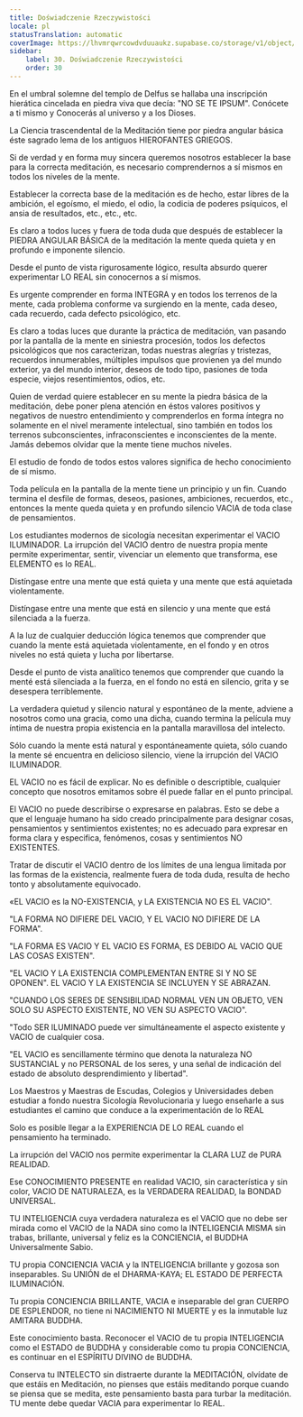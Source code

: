 ```yaml
---
title: Doświadczenie Rzeczywistości
locale: pl
statusTranslation: automatic
coverImage: https://lhvmrqwrcowdvduuaukz.supabase.co/storage/v1/object/public/strapi-uploads/small_cover-educacion-fundamental.webp-2d51a7828a2b1309555be27f7e2a61a0.webp
sidebar:
    label: 30. Doświadczenie Rzeczywistości
    order: 30
---
```

En el umbral solemne del templo de Delfus se hallaba una inscripción hierática cincelada en piedra viva que decía: "NO SE TE IPSUM". Conócete a ti mismo y Conocerás al universo y a los Dioses.

La Ciencia trascendental de la Meditación tiene por piedra angular básica éste sagrado lema de los antiguos HIEROFANTES GRIEGOS.

Si de verdad y en forma muy sincera queremos nosotros establecer la base para la correcta meditación, es necesario comprendernos a sí mismos en todos los niveles de la mente.

Establecer la correcta base de la meditación es de hecho, estar libres de la ambición, el egoísmo, el miedo, el odio, la codicia de poderes psíquicos, el ansia de resultados, etc., etc., etc.

Es claro a todos luces y fuera de toda duda que después de establecer la PIEDRA ANGULAR BÁSICA de la meditación la mente queda quieta y en profundo e imponente silencio.

Desde el punto de vista rigurosamente lógico, resulta absurdo querer experimentar LO REAL sin conocernos a sí mismos.

Es urgente comprender en forma INTEGRA y en todos los terrenos de la mente, cada problema conforme va surgiendo en la mente, cada deseo, cada recuerdo, cada defecto psicológico, etc.

Es claro a todas luces que durante la práctica de meditación, van pasando por la pantalla de la mente en siniestra procesión, todos los defectos psicológicos que nos caracterizan, todas nuestras alegrías y tristezas, recuerdos innumerables, múltiples impulsos que provienen ya del mundo exterior, ya del mundo interior, deseos de todo tipo, pasiones de toda especie, viejos resentimientos, odios, etc.

Quien de verdad quiere establecer en su mente la piedra básica de la meditación, debe poner plena atención en éstos valores positivos y negativos de nuestro entendimiento y comprenderlos en forma íntegra no solamente en el nivel meramente intelectual, sino también en todos los terrenos subconscientes, infraconscientes e inconscientes de la mente. Jamás debemos olvidar que la mente tiene muchos niveles.

El estudio de fondo de todos estos valores significa de hecho conocimiento de sí mismo.

Toda película en la pantalla de la mente tiene un principio y un fin. Cuando termina el desfile de formas, deseos, pasiones, ambiciones, recuerdos, etc., entonces la mente queda quieta y en profundo silencio VACIA de toda clase de pensamientos.

Los estudiantes modernos de sicología necesitan experimentar el VACIO ILUMINADOR. La irrupción del VACIO dentro de nuestra propia mente permite experimentar, sentir, vivenciar un elemento que transforma, ese ELEMENTO es lo REAL.

Distíngase entre una mente que está quieta y una mente que está aquietada violentamente.

Distíngase entre una mente que está en silencio y una mente que está silenciada a la fuerza.

A la luz de cualquier deducción lógica tenemos que comprender que cuando la mente está aquietada violentamente, en el fondo y en otros niveles no está quieta y lucha por libertarse.

Desde el punto de vista analítico tenemos que comprender que cuando la menté está silenciada a la fuerza, en el fondo no está en silencio, grita y se desespera terriblemente.

La verdadera quietud y silencio natural y espontáneo de la mente, adviene a nosotros como una gracia, como una dicha, cuando termina la película muy íntima de nuestra propia existencia en la pantalla maravillosa del intelecto.

Sólo cuando la mente está natural y espontáneamente quieta, sólo cuando la mente sé encuentra en delicioso silencio, viene la irrupción del VACIO ILUMINADOR.

EL VACIO no es fácil de explicar. No es definible o descriptible, cualquier concepto que nosotros emitamos sobre él puede fallar en el punto principal.

El VACIO no puede describirse o expresarse en palabras. Esto se debe a que el lenguaje humano ha sido creado principalmente para designar cosas, pensamientos y sentimientos existentes; no es adecuado para expresar en forma clara y especifica, fenómenos, cosas y sentimientos NO EXISTENTES.

Tratar de discutir el VACIO dentro de los límites de una lengua limitada por las formas de la existencia, realmente fuera de toda duda, resulta de hecho tonto y absolutamente equivocado.

«EL VACIO es la NO-EXISTENCIA, y LA EXISTENCIA NO ES EL VACIO".

"LA FORMA NO DIFIERE DEL VACIO, Y EL VACIO NO DIFIERE DE LA FORMA".

"LA FORMA ES VACIO Y EL VACIO ES FORMA, ES DEBIDO AL VACIO QUE LAS COSAS EXISTEN".

"EL VACIO Y LA EXISTENCIA COMPLEMENTAN ENTRE SI Y NO SE OPONEN". EL VACIO Y LA EXISTENCIA SE INCLUYEN Y SE ABRAZAN.

"CUANDO LOS SERES DE SENSIBILIDAD NORMAL VEN UN OBJETO, VEN SOLO SU ASPECTO EXISTENTE, NO VEN SU ASPECTO VACIO".

"Todo SER ILUMINADO puede ver simultáneamente el aspecto existente y VACIO de cualquier cosa.

"EL VACIO es sencillamente término que denota la naturaleza NO SUSTANCIAL y no PERSONAL de los seres, y una señal de indicación del estado de absoluto desprendimiento y libertad".

Los Maestros y Maestras de Escudas, Colegios y Universidades deben estudiar a fondo nuestra Sicología Revolucionaria y luego enseñarle a sus estudiantes el camino que conduce a la experimentación de lo REAL

Solo es posible llegar a la EXPERIENCIA DE LO REAL cuando el pensamiento ha terminado.

La irrupción del VACIO nos permite experimentar la CLARA LUZ de PURA REALIDAD.

Ese CONOCIMIENTO PRESENTE en realidad VACIO, sin característica y sin color, VACIO DE NATURALEZA, es la VERDADERA REALIDAD, la BONDAD UNIVERSAL.

TU INTELIGENCIA cuya verdadera naturaleza es el VACIO que no debe ser mirada como el VACIO de la NADA sino como la INTELIGENCIA MISMA sin trabas, brillante, universal y feliz es la CONCIENCIA, el BUDDHA Universalmente Sabio.

TU propia CONCIENCIA VACIA y la INTELIGENCIA brillante y gozosa son inseparables. Su UNIÓN de el DHARMA-KAYA; EL ESTADO DE PERFECTA ILUMINACIÓN.

Tu propia CONCIENCIA BRILLANTE, VACIA e inseparable del gran CUERPO DE ESPLENDOR, no tiene ni NACIMIENTO NI MUERTE y es la inmutable luz AMITARA BUDDHA.

Este conocimiento basta. Reconocer el VACIO de tu propia INTELIGENCIA como el ESTADO de BUDDHA y considerable como tu propia CONCIENCIA, es continuar en el ESPÍRITU DIVINO de BUDDHA.

Conserva tu INTELECTO sin distraerte durante la MEDITACIÓN, olvídate de que estáis en Meditación, no pienses que estáis meditando porque cuando se piensa que se medita, este pensamiento basta para turbar la meditación. TU mente debe quedar VACIA para experimentar lo REAL.
